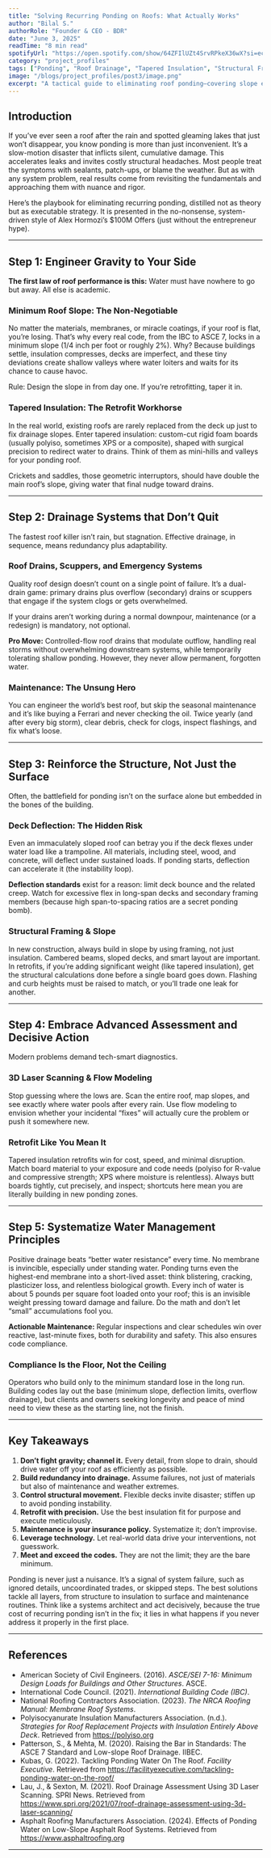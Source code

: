 ```yaml
---
title: "Solving Recurring Ponding on Roofs: What Actually Works"
author: "Bilal S."
authorRole: "Founder & CEO - BDR"
date: "June 3, 2025"
readTime: "8 min read"
spotifyUrl: "https://open.spotify.com/show/64ZFIlUZt4SrvRPkeX36wX?si=ec74a20bcca44ac5"
category: "project_profiles"
tags: ["Ponding", "Roof Drainage", "Tapered Insulation", "Structural Framing", "Roofing Maintenance"]
image: "/blogs/project_profiles/post3/image.png"
excerpt: "A tactical guide to eliminating roof ponding—covering slope engineering, drainage, tapered insulation, structural framing, and smart maintenance. Learn how to fix the root cause, not the symptoms."
---
```


## Introduction

If you’ve ever seen a roof after the rain and spotted gleaming lakes that just won’t disappear, you know ponding is more than just inconvenient. It’s a slow-motion disaster that inflicts silent, cumulative damage. This accelerates leaks and invites costly structural headaches. Most people treat the symptoms with sealants, patch-ups, or blame the weather. But as with any system problem, real results come from revisiting the fundamentals and approaching them with nuance and rigor.

Here’s the playbook for eliminating recurring ponding, distilled not as theory but as executable strategy. It is presented in the no-nonsense, system-driven style of Alex Hormozi’s $100M Offers (just without the entrepreneur hype).

---

## Step 1: Engineer Gravity to Your Side

**The first law of roof performance is this:** Water must have nowhere to go but away. All else is academic.

### Minimum Roof Slope: The Non-Negotiable

No matter the materials, membranes, or miracle coatings, if your roof is flat, you’re losing. That’s why every real code, from the IBC to ASCE 7, locks in a minimum slope (1/4 inch per foot or roughly 2%). Why? Because buildings settle, insulation compresses, decks are imperfect, and these tiny deviations create shallow valleys where water loiters and waits for its chance to cause havoc.

Rule: Design the slope in from day one. If you’re retrofitting, taper it in.

### Tapered Insulation: The Retrofit Workhorse

In the real world, existing roofs are rarely replaced from the deck up just to fix drainage slopes. Enter tapered insulation: custom-cut rigid foam boards (usually polyiso, sometimes XPS or a composite), shaped with surgical precision to redirect water to drains. Think of them as mini-hills and valleys for your ponding roof.

Crickets and saddles, those geometric interruptors, should have double the main roof’s slope, giving water that final nudge toward drains.

---

## Step 2: Drainage Systems that Don’t Quit

The fastest roof killer isn’t rain, but stagnation. Effective drainage, in sequence, means redundancy plus adaptability.

### Roof Drains, Scuppers, and Emergency Systems

Quality roof design doesn’t count on a single point of failure. It’s a dual-drain game: primary drains plus overflow (secondary) drains or scuppers that engage if the system clogs or gets overwhelmed.

If your drains aren’t working during a normal downpour, maintenance (or a redesign) is mandatory, not optional.

**Pro Move:** Controlled-flow roof drains that modulate outflow, handling real storms without overwhelming downstream systems, while temporarily tolerating shallow ponding. However, they never allow permanent, forgotten water.

### Maintenance: The Unsung Hero

You can engineer the world’s best roof, but skip the seasonal maintenance and it’s like buying a Ferrari and never checking the oil. Twice yearly (and after every big storm), clear debris, check for clogs, inspect flashings, and fix what’s loose.

---

## Step 3: Reinforce the Structure, Not Just the Surface

Often, the battlefield for ponding isn’t on the surface alone but embedded in the bones of the building.

### Deck Deflection: The Hidden Risk

Even an immaculately sloped roof can betray you if the deck flexes under water load like a trampoline. All materials, including steel, wood, and concrete, will deflect under sustained loads. If ponding starts, deflection can accelerate it (the instability loop).

**Deflection standards** exist for a reason: limit deck bounce and the related creep. Watch for excessive flex in long-span decks and secondary framing members (because high span-to-spacing ratios are a secret ponding bomb).

### Structural Framing & Slope

In new construction, always build in slope by using framing, not just insulation. Cambered beams, sloped decks, and smart layout are important. In retrofits, if you’re adding significant weight (like tapered insulation), get the structural calculations done before a single board goes down. Flashing and curb heights must be raised to match, or you’ll trade one leak for another.

---

## Step 4: Embrace Advanced Assessment and Decisive Action

Modern problems demand tech-smart diagnostics.

### 3D Laser Scanning & Flow Modeling

Stop guessing where the lows are. Scan the entire roof, map slopes, and see exactly where water pools after every rain. Use flow modeling to envision whether your incidental “fixes” will actually cure the problem or push it somewhere new.

### Retrofit Like You Mean It

Tapered insulation retrofits win for cost, speed, and minimal disruption. Match board material to your exposure and code needs (polyiso for R-value and compressive strength; XPS where moisture is relentless). Always butt boards tightly, cut precisely, and inspect; shortcuts here mean you are literally building in new ponding zones.

---

## Step 5: Systematize Water Management Principles

Positive drainage beats “better water resistance” every time. No membrane is invincible, especially under standing water. Ponding turns even the highest-end membrane into a short-lived asset: think blistering, cracking, plasticizer loss, and relentless biological growth. Every inch of water is about 5 pounds per square foot loaded onto your roof; this is an invisible weight pressing toward damage and failure. Do the math and don’t let “small” accumulations fool you.

**Actionable Maintenance:** Regular inspections and clear schedules win over reactive, last-minute fixes, both for durability and safety. This also ensures code compliance.

### Compliance Is the Floor, Not the Ceiling

Operators who build only to the minimum standard lose in the long run. Building codes lay out the base (minimum slope, deflection limits, overflow drainage), but clients and owners seeking longevity and peace of mind need to view these as the starting line, not the finish.

---

## Key Takeaways

1. **Don’t fight gravity; channel it.** Every detail, from slope to drain, should drive water off your roof as efficiently as possible.
2. **Build redundancy into drainage.** Assume failures, not just of materials but also of maintenance and weather extremes.
3. **Control structural movement.** Flexible decks invite disaster; stiffen up to avoid ponding instability.
4. **Retrofit with precision.** Use the best insulation fit for purpose and execute meticulously.
5. **Maintenance is your insurance policy.** Systematize it; don’t improvise.
6. **Leverage technology.** Let real-world data drive your interventions, not guesswork.
7. **Meet and exceed the codes.** They are not the limit; they are the bare minimum.

Ponding is never just a nuisance. It’s a signal of system failure, such as ignored details, uncoordinated trades, or skipped steps. The best solutions tackle all layers, from structure to insulation to surface and maintenance routines. Think like a systems architect and act decisively, because the true cost of recurring ponding isn’t in the fix; it lies in what happens if you never address it properly in the first place.

---



## References

- American Society of Civil Engineers. (2016). *ASCE/SEI 7-16: Minimum Design Loads for Buildings and Other Structures*. ASCE.  
- International Code Council. (2021). *International Building Code (IBC)*.  
- National Roofing Contractors Association. (2023). *The NRCA Roofing Manual: Membrane Roof Systems*.  
- Polyisocyanurate Insulation Manufacturers Association. (n.d.). *Strategies for Roof Replacement Projects with Insulation Entirely Above Deck*. Retrieved from https://polyiso.org  
- Patterson, S., & Mehta, M. (2020). Raising the Bar in Standards: The ASCE 7 Standard and Low-slope Roof Drainage. IIBEC.  
- Kubas, G. (2022). Tackling Ponding Water On The Roof. *Facility Executive*. Retrieved from https://facilityexecutive.com/tackling-ponding-water-on-the-roof/  
- Lau, J., & Sexton, M. (2021). Roof Drainage Assessment Using 3D Laser Scanning. SPRI News. Retrieved from https://www.spri.org/2021/07/roof-drainage-assessment-using-3d-laser-scanning/  
- Asphalt Roofing Manufacturers Association. (2024). Effects of Ponding Water on Low-Slope Asphalt Roof Systems. Retrieved from https://www.asphaltroofing.org  

---